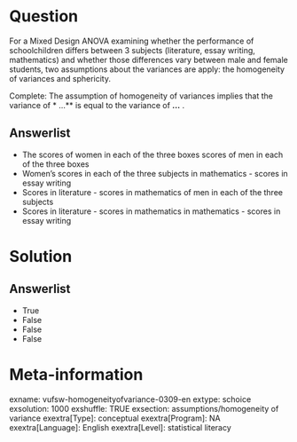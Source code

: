 Question
========
For a Mixed Design ANOVA examining whether the performance of schoolchildren differs between 3 subjects (literature, essay writing, mathematics) and whether those differences vary between male and female students, two assumptions about the variances are apply: the homogeneity of variances and sphericity.  
  
Complete: The assumption of homogeneity of variances implies that the variance of
* ...** is equal to the variance of **...** .

Answerlist
----------
* The scores of women in each of the three boxes \The scores of men in each of the three boxes
* Women's scores in each of the three subjects \Scores in mathematics - scores in essay writing
* Scores in literature - scores in mathematics \Scores of men in each of the three subjects
* Scores in literature - scores in mathematics \Scores in mathematics - scores in essay writing

Solution
========

Answerlist
----------
* True
* False
* False
* False

Meta-information
================
exname: vufsw-homogeneityofvariance-0309-en
extype: schoice
exsolution: 1000
exshuffle: TRUE
exsection: assumptions/homogeneity of variance
exextra[Type]: conceptual
exextra[Program]: NA
exextra[Language]: English
exextra[Level]: statistical literacy

